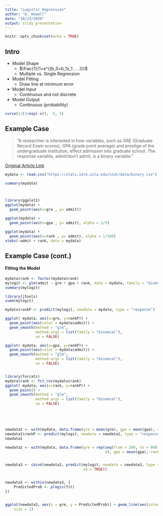 ```yaml
---
title: "Logistic Regression"
author: "D. Howell"
date: "10/23/2020"
output: slidy_presentation
---
```


```r
knitr::opts_chunk$set(echo = TRUE)
```

## Intro

* Model Shape
  + $\frac{1}{1+e^{(b_0+b_1x_1 . . .)}}$
  + Multiple vs. Single Regression
* Model Fitting
  + Draw line at minimum error
* Model Input
  + Continuous and not discrete
* Model Output
  + Continuous (probability)




```r

curve(1/(1+exp(-x)), -5, 5)

```


## Example Case

> "A researcher is interested in how variables, such as GRE (Graduate Record Exam scores), GPA (grade point average) and prestige of the undergraduate institution, effect admission into graduate school. The response variable, admit/don’t admit, is a binary variable."

[Original Article Link](https://stats.idre.ucla.edu/r/dae/logit-regression/)

```r

mydata <- read.csv("https://stats.idre.ucla.edu/stat/data/binary.csv")

summary(mydata)



library(ggplot2)
ggplot(mydata) + 
  geom_point(aes(x=gre , y= admit))

ggplot(mydata) + 
  geom_point(aes(x=gpa , y= admit), alpha = 1/5)

ggplot(mydata) + 
  geom_point(aes(x=rank , y= admit), alpha = 1/100)
xtabs(~admit + rank, data = mydata)

```

## Example Case (cont.)

#### Fitting the Model
```r
mydata$rank <- factor(mydata$rank)
mylogit <- glm(admit ~ gre + gpa + rank, data = mydata, family = "binomial")
summary(mylogit)

library(jtools)
summ(mylogit)

mydata$rankP <- predict(mylogit, newdata = mydata, type = "response")

ggplot( mydata, aes(x=gre, y=rankP)) +
  geom_point(aes(color = mydata$admit)) +
  geom_smooth(method = "glm", 
              method.args = list(family = "binomial"), 
              se = FALSE) 

ggplot( mydata, aes(x=gpa, y=rankP)) +
  geom_point(aes(color = mydata$admit)) +
  geom_smooth(method = "glm", 
              method.args = list(family = "binomial"), 
              se = FALSE)


library(forcats)
mydata$rank <- fct_rev(mydata$rank)
ggplot( mydata, aes(x=rank, y=rankP)) +
  geom_point() +
  geom_smooth(method = "glm", 
              method.args = list(family = "binomial"), 
              se = FALSE) 





newdata1 <- with(mydata, data.frame(gre = mean(gre), gpa = mean(gpa), rank = factor(1:4)))
newdata1$rankP <- predict(mylogit, newdata = newdata1, type = "response")
newdata1

newdata2 <- with(mydata, data.frame(gre = rep(seq(from = 200, to = 800, length.out = 100),
                                              4), gpa = mean(gpa), rank = factor(rep(1:4, each = 100))))


newdata3 <- cbind(newdata2, predict(mylogit, newdata = newdata2, type = "link",
                                    se = TRUE))


newdata3 <- within(newdata3, {
    PredictedProb <- plogis(fit)
})


ggplot(newdata3, aes(x = gre, y = PredictedProb)) + geom_line(aes(colour = rank),
    size = 1)
```